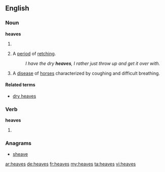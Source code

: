 ==English==

===Noun===
'''heaves'''

# {{plural of|heave}}
# {{context|colloquial}} A [[period]] of [[retch]]ing.
#: ''I have the dry '''heaves''', I rather just throw up and get it over with.''
# A [[disease]] of [[horse]]s characterized by coughing and difficult breathing.

====Related terms====
* [[dry heaves]]

===Verb===
'''heaves'''

# {{third-person singular of|heave}}

===Anagrams===
* [[sheave#English|sheave]]

[[ar:heaves]]
[[de:heaves]]
[[fr:heaves]]
[[my:heaves]]
[[ta:heaves]]
[[vi:heaves]]